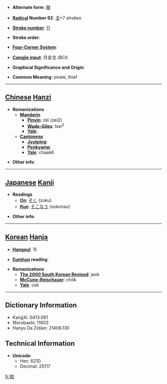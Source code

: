 * '''Alternate form''': [[賊]]

* '''[[Wiktionary:Chinese radical index| Radical]] Number 62''': [[Wiktionary:Chinese radical index 戈|戈]]+7 strokes

* '''[[Wiktionary:Chinese total strokes index|Stroke number]]''': [[Wiktionary:Chinese total strokes index 11|11]]

* '''Stroke order''': 

* '''[[Wiktionary:Chinese four corner index|Four-Corner System]]''': 

* '''[[Wiktionary:Chinese Cangjie index|Cangjie input]]''': 月金戈 (BCI)

* '''Graphical Significance and Origin''': 

* '''Common Meaning''': pirate, thief

----

== [[Chinese]] [[Hanzi]] ==

* '''Romanizations'''
** '''[[Mandarin]]'''
*** '''[[Pinyin]]''': zéi (zei2)
*** '''[[Wade-Giles]]''': tsei<sup>2</sup>
*** '''[[Yale]]''': 
** '''[[Cantonese]]'''
*** '''[[Jyutping]]''':
*** '''[[Penkyamp]]''': 
*** '''[[Yale]]''': chaak6

* '''Other info''': 

----

== [[Japanese]] [[Kanji]] ==

* '''Readings'''
** '''[[On]]''': [[ぞく]] (zoku)
** '''[[Kun]]''': [[そこなう]] (sokonau)

* '''Other info''':  

----

== [[Korean]] [[Hanja]] ==

* '''[[Hangeul]]''': 적

* '''[[Eumhun]] reading''': 

* '''Romanizations'''
** '''[[The 2000 South Korean Revised Romanization|The 2000 South Korean Revised]]''': jeok
** '''[[McCune-Reischauer]]''': chŏk
** '''[[Yale]]''': cek

----

== Dictionary Information ==

* KangXi: 0413.061
* Morobashi: 11603
* Hanyu Da Zidian: 21406.130

== Technical Information ==

* '''Unicode''':
** Hex: 621D
** Decimal: 25117

[[fr:戝]]